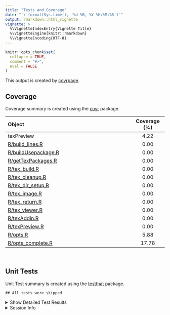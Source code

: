 ```yaml
---
title: "Tests and Coverage"
date: "`r format(Sys.time(), '%d %B, %Y %H:%M:%S')`"
output: rmarkdown::html_vignette
vignette: >
  %\VignetteIndexEntry{Vignette Title}
  %\VignetteEngine{knitr::rmarkdown}
  %\VignetteEncoding{UTF-8}
---
```

  
```r
knitr::opts_chunk$set(
  collapse = TRUE,
  comment = "#>",
  eval = FALSE
)
```

<!--- Placeholder for tests/README.md Do Not Edit--->
This output is created by
[covrpage](https://github.com/yonicd/covrpage).

## Coverage

Coverage summary is created using the
[covr](https://github.com/r-lib/covr) package.

| Object                                        | Coverage (%) |
| :-------------------------------------------- | :----------: |
| texPreview                                    |     4.22     |
| [R/build\_lines.R](https://github.com/metrumresearchgroup/texPreview/tree/master/R/build_lines.R)        |     0.00     |
| [R/buildUsepackage.R](https://github.com/metrumresearchgroup/texPreview/tree/master/R/buildUsepackage.R) |     0.00     |
| [R/getTexPackages.R](https://github.com/metrumresearchgroup/texPreview/tree/master/R/getTexPackages.R)   |     0.00     |
| [R/tex\_build.R](https://github.com/metrumresearchgroup/texPreview/tree/master/R/tex_build.R)            |     0.00     |
| [R/tex\_cleanup.R](https://github.com/metrumresearchgroup/texPreview/tree/master/R/tex_cleanup.R)        |     0.00     |
| [R/tex\_dir\_setup.R](https://github.com/metrumresearchgroup/texPreview/tree/master/R/tex_dir_setup.R)   |     0.00     |
| [R/tex\_image.R](https://github.com/metrumresearchgroup/texPreview/tree/master/R/tex_image.R)            |     0.00     |
| [R/tex\_return.R](https://github.com/metrumresearchgroup/texPreview/tree/master/R/tex_return.R)          |     0.00     |
| [R/tex\_viewer.R](https://github.com/metrumresearchgroup/texPreview/tree/master/R/tex_viewer.R)          |     0.00     |
| [R/texAddin.R](https://github.com/metrumresearchgroup/texPreview/tree/master/R/texAddin.R)               |     0.00     |
| [R/texPreview.R](https://github.com/metrumresearchgroup/texPreview/tree/master/R/texPreview.R)           |     0.00     |
| [R/opts.R](https://github.com/metrumresearchgroup/texPreview/tree/master/R/opts.R)                       |     5.88     |
| [R/opts\_complete.R](https://github.com/metrumresearchgroup/texPreview/tree/master/R/opts_complete.R)    |    17.78     |

<br>

## Unit Tests

Unit Test summary is created using the
[testthat](https://github.com/r-lib/testthat) package.

    ## All tests were skipped

<details>

<summary> Show Detailed Test Results </summary>

    ## All tests were skipped

</details>

<details>

<summary> Session Info </summary>

| Field    | Value                               |
| :------- | :---------------------------------- |
| Version  | R version 3.5.1 (2018-07-02)        |
| Platform | x86\_64-apple-darwin15.6.0 (64-bit) |
| Running  | macOS High Sierra 10.13.6           |
| Language | en\_US                              |
| Timezone | America/New\_York                   |

| Package  | Version    |
| :------- | :--------- |
| testthat | 2.0.0.9000 |
| covr     | 3.2.0      |
| covrpage | 0.0.58     |

</details>

<!--- Final Status : skipped --->

